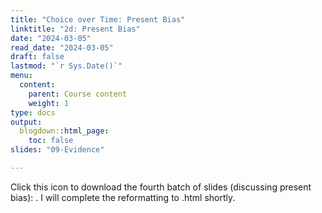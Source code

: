 ```yaml
---
title: "Choice over Time: Present Bias"
linktitle: "2d: Present Bias"
date: "2024-03-05"
read_date: "2024-03-05"
draft: false
lastmod: "`r Sys.Date()`"
menu:
  content:
    parent: Course content
    weight: 1
type: docs
output:
  blogdown::html_page:
    toc: false
slides: "09-Evidence"

---
```


Click this icon to download the fourth batch of slides (discussing present bias): [<i class="fas fa-file-download"></i>](/ps/Lecture2d.pdf). I will complete the reformatting to .html shortly.
